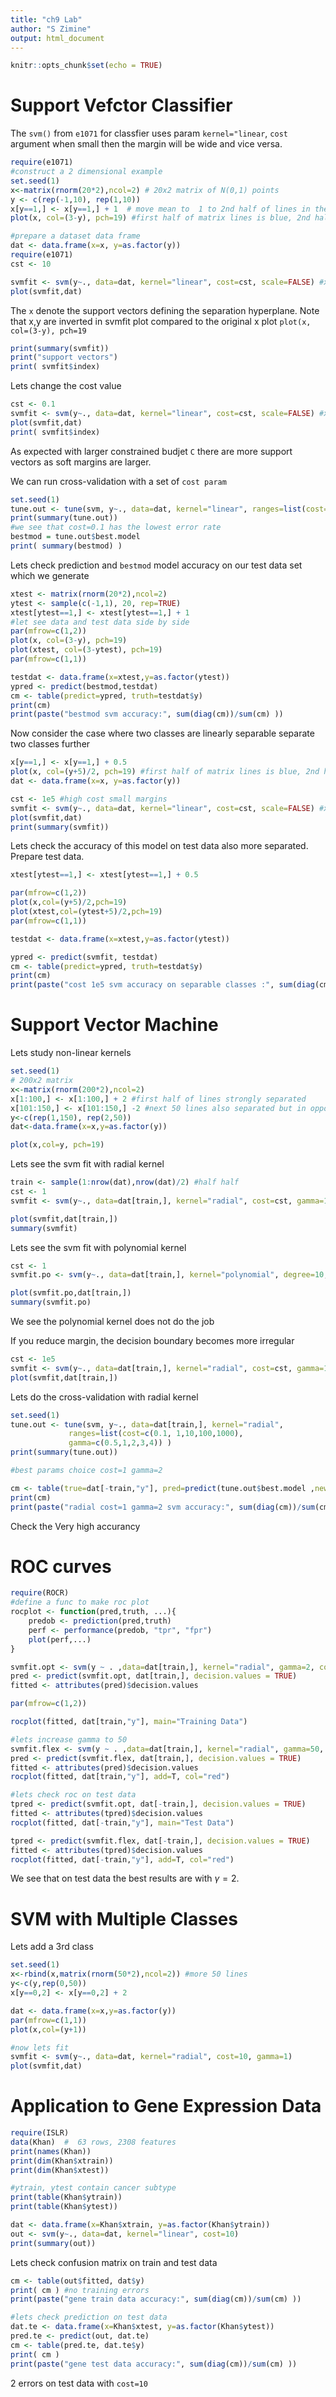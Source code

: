 ```yaml
---
title: "ch9 Lab"
author: "S Zimine"
output: html_document
---
```


```r
knitr::opts_chunk$set(echo = TRUE)
```

Support Vefctor Classifier
===========================

The `svm()` from `e1071` for classfier uses param `kernel="linear`,  `cost` argument when small then the margin will be wide and vice versa.

```r
require(e1071)
#construct a 2 dimensional example 
set.seed(1)
x<-matrix(rnorm(20*2),ncol=2) # 20x2 matrix of N(0,1) points
y <- c(rep(-1,10), rep(1,10))
x[y==1,] <- x[y==1,] + 1  # move mean to  1 to 2nd half of lines in the matrix
plot(x, col=(3-y), pch=19) #first half of matrix lines is blue, 2nd half is red
```

```r
#prepare a dataset data frame
dat <- data.frame(x=x, y=as.factor(y))
require(e1071)
cst <- 10

svmfit <- svm(y~., data=dat, kernel="linear", cost=cst, scale=FALSE) #x1,x2 are on the same scale
plot(svmfit,dat)
```

The `x` denote  the support vectors defining the separation hyperplane.
Note that x,y are inverted in svmfit plot compared to the original x plot `plot(x, col=(3-y), pch=19` 

```r
print(summary(svmfit))
print("support vectors")
print( svmfit$index)

```


Lets change the cost value 

```r
cst <- 0.1
svmfit <- svm(y~., data=dat, kernel="linear", cost=cst, scale=FALSE) #x1,x2 are on the same scale
plot(svmfit,dat)
print( svmfit$index)
```

As expected with larger constrained budjet `C` there are more support vectors as soft margins are larger.



We can run cross-validation with a set of `cost param`
```r
set.seed(1)
tune.out <- tune(svm, y~., data=dat, kernel="linear", ranges=list(cost=c(0.001, 0.01, 0.1, 1.5, 10,100)))
print(summary(tune.out))
#we see that cost=0.1 has the lowest error rate
bestmod = tune.out$best.model
print( summary(bestmod) )
```

Lets check prediction and `bestmod` model accuracy on our test data set
which we generate
```r
xtest <- matrix(rnorm(20*2),ncol=2)
ytest <- sample(c(-1,1), 20, rep=TRUE)
xtest[ytest==1,] <- xtest[ytest==1,] + 1
#let see data and test data side by side
par(mfrow=c(1,2))
plot(x, col=(3-y), pch=19)
plot(xtest, col=(3-ytest), pch=19)
par(mfrow=c(1,1))

testdat <- data.frame(x=xtest,y=as.factor(ytest))
ypred <- predict(bestmod,testdat)
cm <- table(predict=ypred, truth=testdat$y)
print(cm)
print(paste("bestmod svm accuracy:", sum(diag(cm))/sum(cm) ))
```

Now consider the case where two classes are linearly separable
separate two classes further 
```r


x[y==1,] <- x[y==1,] + 0.5
plot(x, col=(y+5)/2, pch=19) #first half of matrix lines is blue, 2nd half is red
dat <- data.frame(x=x, y=as.factor(y))

cst <- 1e5 #high cost small margins
svmfit <- svm(y~., data=dat, kernel="linear", cost=cst, scale=FALSE) #x1,x2 are on the same scale
plot(svmfit,dat)
print(summary(svmfit))
```


Lets check the accuracy of this model on test data also more separated. Prepare test data.

```r

xtest[ytest==1,] <- xtest[ytest==1,] + 0.5

par(mfrow=c(1,2))
plot(x,col=(y+5)/2,pch=19)
plot(xtest,col=(ytest+5)/2,pch=19)
par(mfrow=c(1,1))

testdat <- data.frame(x=xtest,y=as.factor(ytest))

ypred <- predict(svmfit, testdat)
cm <- table(predict=ypred, truth=testdat$y)
print(cm)
print(paste("cost 1e5 svm accuracy on separable classes :", sum(diag(cm))/sum(cm) ))

```

Support Vector Machine
=======================

Lets study non-linear kernels 

```r
set.seed(1)
# 200x2 matrix
x<-matrix(rnorm(200*2),ncol=2)
x[1:100,] <- x[1:100,] + 2 #first half of lines strongly separated
x[101:150,] <- x[101:150,] -2 #next 50 lines also separated but in opposite direction
y<-c(rep(1,150), rep(2,50))
dat<-data.frame(x=x,y=as.factor(y))

plot(x,col=y, pch=19)

```

Lets see the svm fit with radial kernel

```r
train <- sample(1:nrow(dat),nrow(dat)/2) #half half
cst <- 1
svmfit <- svm(y~., data=dat[train,], kernel="radial", cost=cst, gamma=1) 

plot(svmfit,dat[train,])
summary(svmfit)
```


Lets see the svm fit with polynomial kernel

```r
cst <- 1
svmfit.po <- svm(y~., data=dat[train,], kernel="polynomial", degree=10, cost=cst) 

plot(svmfit.po,dat[train,])
summary(svmfit.po)
```

We see the polynomial kernel does not do the job 

If you reduce margin, the decision boundary becomes more irregular
```r
cst <- 1e5
svmfit <- svm(y~., data=dat[train,], kernel="radial", cost=cst, gamma=1) 
plot(svmfit,dat[train,])
```

Lets do the cross-validation with  radial kernel
```r
set.seed(1)
tune.out <- tune(svm, y~., data=dat[train,], kernel="radial",
             ranges=list(cost=c(0.1, 1,10,100,1000),
             gamma=c(0.5,1,2,3,4)) )
print(summary(tune.out))

#best params choice cost=1 gamma=2

cm <- table(true=dat[-train,"y"], pred=predict(tune.out$best.model ,newdata=dat[-train,]))
print(cm)
print(paste("radial cost=1 gamma=2 svm accuracy:", sum(diag(cm))/sum(cm) ))

```

Check the Very high accurancy

ROC curves
===========

```r
require(ROCR)
#define a func to make roc plot
rocplot <- function(pred,truth, ...){
    predob <- prediction(pred,truth)
    perf <- performance(predob, "tpr", "fpr")
    plot(perf,...)
}
```

```r
svmfit.opt <- svm(y ~ . ,data=dat[train,], kernel="radial", gamma=2, cost=1  )
pred <- predict(svmfit.opt, dat[train,], decision.values = TRUE) 
fitted <- attributes(pred)$decision.values 

par(mfrow=c(1,2))

rocplot(fitted, dat[train,"y"], main="Training Data")

#lets increase gamma to 50
svmfit.flex <- svm(y ~ . ,data=dat[train,], kernel="radial", gamma=50, cost=1  )
pred <- predict(svmfit.flex, dat[train,], decision.values = TRUE) 
fitted <- attributes(pred)$decision.values 
rocplot(fitted, dat[train,"y"], add=T, col="red")

#lets check roc on test data 
tpred <- predict(svmfit.opt, dat[-train,], decision.values = TRUE) 
fitted <- attributes(tpred)$decision.values 
rocplot(fitted, dat[-train,"y"], main="Test Data")

tpred <- predict(svmfit.flex, dat[-train,], decision.values = TRUE) 
fitted <- attributes(tpred)$decision.values 
rocplot(fitted, dat[-train,"y"], add=T, col="red")

```

We see that on test data the best results are with $\gamma=2$.

SVM with Multiple Classes
==========================

Lets add a 3rd class
```r
set.seed(1)
x<-rbind(x,matrix(rnorm(50*2),ncol=2)) #more 50 lines
y<-c(y,rep(0,50))
x[y==0,2] <- x[y==0,2] + 2

dat <- data.frame(x=x,y=as.factor(y))
par(mfrow=c(1,1))
plot(x,col=(y+1))

#now lets fit
svmfit <- svm(y~., data=dat, kernel="radial", cost=10, gamma=1)
plot(svmfit,dat)
```

Application to Gene Expression Data
===================================

```r
require(ISLR)
data(Khan)  #  63 rows, 2308 features
print(names(Khan))
print(dim(Khan$xtrain))
print(dim(Khan$xtest))

#ytrain, ytest contain cancer subtype
print(table(Khan$ytrain))
print(table(Khan$ytest))
```

```r
dat <- data.frame(x=Khan$xtrain, y=as.factor(Khan$ytrain))
out <- svm(y~., data=dat, kernel="linear", cost=10)
print(summary(out))
```

Lets check confusion matrix on train and test data
```r
cm <- table(out$fitted, dat$y)
print( cm ) #no training errors
print(paste("gene train data accuracy:", sum(diag(cm))/sum(cm) ))

#lets check prediction on test data
dat.te <- data.frame(x=Khan$xtest, y=as.factor(Khan$ytest))
pred.te <- predict(out, dat.te)
cm <- table(pred.te, dat.te$y)
print( cm )
print(paste("gene test data accuracy:", sum(diag(cm))/sum(cm) ))
```

2 errors on test data with `cost=10`
